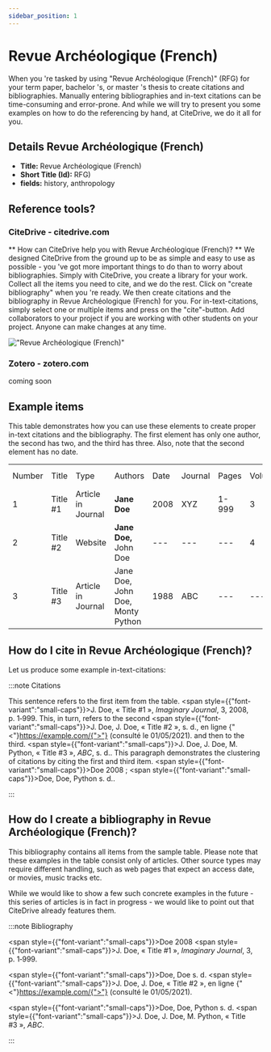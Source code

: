 ```yaml
---
sidebar_position: 1
---
```


# Revue Archéologique (French)

When you 're tasked by using "Revue Archéologique (French)" (RFG) for your term paper, bachelor 's, or master 's thesis to create citations and bibliographies.
Manually entering bibliographies and in-text citations can be time-consuming and error-prone. And while we will try to present you some examples on how to do the referencing by hand, at CiteDrive, we do it all for you.

## Details  Revue Archéologique (French)
* **Title:** Revue Archéologique (French)
* **Short Title (Id):** RFG)
* **fields:** history, anthropology

## Reference tools?
### CiteDrive - citedrive.com
** How can CiteDrive help you with Revue Archéologique (French)? **
We designed CiteDrive from the ground up to be as simple and easy to use as possible - you 've got more important things to do than to worry about bibliographies. Simply with CiteDrive, you create a library for your work. Collect all the items you need to cite, and we do the rest. Click on "create bibliography" when you 're ready. We then create citations and the bibliography in Revue Archéologique (French) for you. For in-text-citations, simply select one or multiple items and press on the "cite"-button. Add collaborators to your project if you are working with other students on your project. Anyone can make changes at any time.


!["Revue Archéologique (French)"](images/revue-archeologique-french.svg "Choose Revue Archéologique (French) in the CiteDrive App")

### Zotero - zotero.com

coming soon

## Example items

This table demonstrates how you can use these elements to create proper in-text citations and the bibliography. The first element has only one author, the second has two, and the third has three. Also, note that the second element has no date.


<table>
  <tr>
   <td>Number
   </td>
   <td>Title
   </td>
   <td>Type
   </td>
   <td>Authors
   </td>
   <td>Date
   </td>
   <td>Journal
   </td>
   <td>Pages
   </td>
   <td>Volume
   </td>
   <td>Issue
   </td>
   <td>Access Date
   </td>
  </tr>
  <tr>
   <td>1
   </td>
   <td>Title #1
   </td>
   <td>Article in Journal
   </td>
   <td><strong>Jane Doe</strong>
   </td>
   <td>2008
   </td>
   <td>XYZ
   </td>
   <td>1-999
   </td>
   <td>3
   </td>
   <td>2
   </td>
   <td>--
   </td>
  </tr>
  <tr>
   <td>
2
   </td>
   <td>Title #2
   </td>
   <td>Website
   </td>
   <td><strong>Jane Doe, </strong>John Doe
   </td>
   <td>---
   </td>
   <td>---
   </td>
   <td>---
   </td>
   <td>4
   </td>
   <td>---
   </td>
   <td>2020-05-01
   </td>
  </tr>
  <tr>
   <td>3
   </td>
   <td>Title #3
   </td>
   <td>Article in Journal
   </td>
   <td>Jane Doe, John Doe, Monty Python
   </td>
   <td>1988
   </td>
   <td>ABC
   </td>
   <td>---
   </td>
   <td>---
   </td>
   <td>16
   </td>
   <td>---
   </td>
  </tr>
</table>



## How do I cite in  Revue Archéologique (French)?

Let us produce some example in-text-citations:

:::note Citations


This sentence refers to the first item from the table. <span style={{"font-variant":"small-caps"}}>J. Doe</span>, « Title #1 », <i>Imaginary Journal</i>, 3, 2008, p. 1‑999. This, in turn, refers to the second <span style={{"font-variant":"small-caps"}}>J. Doe, J. Doe</span>, « Title #2 », s. d., en ligne {"<"}https://example.com/{">"}  (consulté le 01/05/2021).
and then to the third.  <span style={{"font-variant":"small-caps"}}>J. Doe, J. Doe, M. Python</span>, « Title #3 », <i>ABC</i>, s. d..
This paragraph demonstrates the clustering of citations by citing the first and third item. <span style={{"font-variant":"small-caps"}}>Doe</span> 2008 ; <span style={{"font-variant":"small-caps"}}>Doe, Doe, Python</span> s. d..

:::

## How do I create a bibliography in Revue Archéologique (French)?

This bibliography contains all items from the sample table. Please note that these examples in the table consist only of articles. Other source types may require different handling, such as web pages that expect an access date, or movies, music tracks etc.

While we would like to show a few such concrete examples in the future - this series of articles is in fact in progress - we would like to point out that CiteDrive already features them.

:::note Bibliography

<span style={{"font-variant":"small-caps"}}>Doe</span> 2008	<span style={{"font-variant":"small-caps"}}>J. Doe</span>, « Title #1 », <i>Imaginary Journal</i>, 3, p. 1‑999.

<span style={{"font-variant":"small-caps"}}>Doe, Doe</span> s. d.	<span style={{"font-variant":"small-caps"}}>J. Doe, J. Doe</span>, « Title #2 », en ligne {"<"}https://example.com/{">"}  (consulté le 01/05/2021).

<span style={{"font-variant":"small-caps"}}>Doe, Doe, Python</span> s. d.	<span style={{"font-variant":"small-caps"}}>J. Doe, J. Doe, M. Python</span>, « Title #3 », <i>ABC</i>.



:::


        